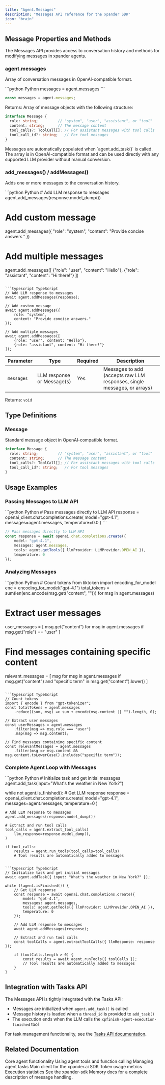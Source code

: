 ```yaml
---
title: "Agent.Messages"
description: "Messages API reference for the xpander SDK"
icon: "brain"
---
```


## Message Properties and Methods

The Messages API provides access to conversation history and methods for modifying messages in xpander agents.

### agent.messages

Array of conversation messages in OpenAI-compatible format.

<CodeGroup>
```python Python
messages = agent.messages
```

```typescript TypeScript
const messages = agent.messages;
```
</CodeGroup>

Returns: Array of message objects with the following structure:

```typescript
interface Message {
  role: string;         // "system", "user", "assistant", or "tool"
  content: string;      // The message content
  tool_calls?: ToolCall[]; // For assistant messages with tool calls
  tool_call_id?: string;   // For tool messages
}
```

<Note>
Messages are automatically populated when `agent.add_task()` is called. The array is in OpenAI-compatible format and can be used directly with any supported LLM provider without manual conversion.
</Note>

### add_messages() / addMessages()

Adds one or more messages to the conversation history.

<CodeGroup>
```python Python
# Add LLM response to messages
agent.add_messages(response.model_dump())

# Add custom message
agent.add_messages({
    "role": "system", 
    "content": "Provide concise answers."
})

# Add multiple messages
agent.add_messages([
    {"role": "user", "content": "Hello"},
    {"role": "assistant", "content": "Hi there!"}
])
```

```typescript TypeScript
// Add LLM response to messages
await agent.addMessages(response);

// Add custom message
await agent.addMessages({
    role: "system", 
    content: "Provide concise answers."
});

// Add multiple messages
await agent.addMessages([
    {role: "user", content: "Hello"},
    {role: "assistant", content: "Hi there!"}
]);
```
</CodeGroup>

| Parameter  | Type                      | Required | Description                         |
|------------|---------------------------|----------|-------------------------------------|
| `messages` | LLM response or Message(s)| Yes      | Messages to add (accepts raw LLM responses, single messages, or arrays) |

Returns: `void`

## Type Definitions

### Message

Standard message object in OpenAI-compatible format.

```typescript
interface Message {
  role: string;         // "system", "user", "assistant", or "tool"
  content: string;      // The message content
  tool_calls?: ToolCall[]; // For assistant messages with tool calls
  tool_call_id?: string;   // For tool messages
}
```

## Usage Examples

### Passing Messages to LLM API

<CodeGroup>
```python Python
# Pass messages directly to LLM API
response = openai_client.chat.completions.create(
    model="gpt-4.1",
    messages=agent.messages,
    temperature=0.0
)
```

```typescript TypeScript
// Pass messages directly to LLM API
const response = await openai.chat.completions.create({
    model: "gpt-4.1",
    messages: agent.messages,
    tools: agent.getTools({ llmProvider: LLMProvider.OPEN_AI }),
    temperature: 0
});
```
</CodeGroup>

### Analyzing Messages

<CodeGroup>
```python Python
# Count tokens
from tiktoken import encoding_for_model
enc = encoding_for_model("gpt-4.1")
total_tokens = sum(len(enc.encode(msg.get("content", ""))) for msg in agent.messages)

# Extract user messages
user_messages = [
    msg.get("content") for msg in agent.messages 
    if msg.get("role") == "user"
]

# Find messages containing specific content
relevant_messages = [
    msg for msg in agent.messages
    if msg.get("content") and "specific term" in msg.get("content").lower()
]
```

```typescript TypeScript
// Count tokens
import { encode } from "gpt-tokenizer";
const totalTokens = agent.messages
    .reduce((sum, msg) => sum + encode(msg.content || "").length, 0);

// Extract user messages
const userMessages = agent.messages
    .filter(msg => msg.role === "user")
    .map(msg => msg.content);

// Find messages containing specific content
const relevantMessages = agent.messages
    .filter(msg => msg.content && msg.content.toLowerCase().includes("specific term"));
```
</CodeGroup>

### Complete Agent Loop with Messages

<CodeGroup>
```python Python
# Initialize task and get initial messages
agent.add_task(input="What's the weather in New York?")

while not agent.is_finished():
    # Get LLM response
    response = openai_client.chat.completions.create(
        model="gpt-4.1",
        messages=agent.messages,
        temperature=0
    )

    # Add LLM response to messages
    agent.add_messages(response.model_dump())

    # Extract and run tool calls
    tool_calls = agent.extract_tool_calls(
        llm_response=response.model_dump(),
    )

    if tool_calls:
        results = agent.run_tools(tool_calls=tool_calls)
        # Tool results are automatically added to messages
```

```typescript TypeScript
// Initialize task and get initial messages
await agent.addTask({ input: "What's the weather in New York?" });

while (!agent.isFinished()) {
    // Get LLM response
    const response = await openai.chat.completions.create({
        model: "gpt-4.1",
        messages: agent.messages,
        tools: agent.getTools({ llmProvider: LLMProvider.OPEN_AI }),
        temperature: 0
    });

    // Add LLM response to messages
    await agent.addMessages(response);

    // Extract and run tool calls
    const toolCalls = agent.extractToolCalls({ llmResponse: response });

    if (toolCalls.length > 0) {
        const results = await agent.runTools({ toolCalls });
        // Tool results are automatically added to messages
    }
}
```
</CodeGroup>

## Integration with Tasks API

The Messages API is tightly integrated with the Tasks API:

- Messages are initialized when `agent.add_task()` is called
- Message history is loaded when a `thread_id` is provided to `add_task()`
- The execution ends when the LLM calls the `xpfinish-agent-execution-finished` tool

For task management functionality, see the [Tasks API documentation](/api-reference/07-sdk/xpander-sdk/Tasks).

## Related Documentation

<CardGroup cols={2}>
  <Card title="Agent" icon="robot" href="/api-reference/07-sdk/xpander-sdk/agent">
    Core agent functionality
  </Card>
  <Card title="Agent.Tools" icon="wrench" href="/api-reference/07-sdk/xpander-sdk/Agent.Tools">
    Using agent tools and function calling
  </Card>
  <Card title="Tasks" icon="play" href="/api-reference/07-sdk/xpander-sdk/Tasks">
    Managing agent tasks
  </Card>
  <Card title="XpanderClient" icon="plug" href="/api-reference/07-sdk/xpander-sdk/XpanderClient">
    Main client for the xpander.ai SDK
  </Card>
  <Card title="LLMMetrics" icon="chart-simple" href="/api-reference/07-sdk/xpander-sdk/LLMMetrics">
    Token usage metrics
  </Card>
  <Card title="ExecutionMetrics" icon="chart-simple" href="/api-reference/07-sdk/xpander-sdk/ExecutionMetrics">
    Execution statistics
  </Card>
</CardGroup>

<Note>
See the
<Link href="https://github.com/xpander-ai/xpander-sdk/blob/main/docs/python/Memory.md">xpander-sdk Memory docs</Link>
for a complete description of message handling.
</Note>

